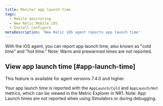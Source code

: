 ```yaml
---
title: Monitor app launch time
tags:
  - Mobile monitoring
  - New Relic Mobile iOS
  - Install configure
metaDescription: 'New Relic iOS agent reports app launch time'
---
```


With the iOS agent, you can report app launch time, also known as "cold time" and "hot time."  Note:  Warm and prewarmed times are not reported.

## View app launch time [#app-launch-time]

<Callout variant="important">
This feature is available for agent versions 7.4.0 and higher.
</Callout>

Your app launch time is reported with the `AppLaunch/Cold` and `AppLaunch/Hot` metrics, which can be viewed in the Metric Explorer in NR1.
Note: App Launch times are not reported when using Simulators or during debugging.
